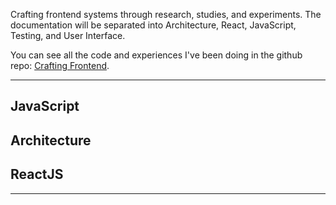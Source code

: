 <div class="series">

<SmoothRender>

Crafting frontend systems through research, studies, and experiments. The documentation will be separated into Architecture, React, JavaScript, Testing, and User Interface.

You can see all the code and experiences I've been doing in the github repo: [Crafting Frontend](https://github.com/imteekay/crafting-frontend).

---

## JavaScript

<ul>
  <PostAndDate
    date="2022-12-05"
    title="Event Emitter"
    url="/series/crafting-frontend/event-emitter"
  />
</ul>

## Architecture

<ul>
  <PostAndDate
    date="2022-12-11"
    title="Guest and Room Selector"
    url="/series/frontend-challenges/findhotel-frontend-challenge"
  />
</ul>

## ReactJS

<ul>
  <PostAndDate
    date="2022-11-13"
    title="Update the Parent's State"
    url="/series/crafting-frontend/update-the-parents-state-react"
  />
  <PostAndDate
    date="2022-11-27"
    title="State Management with Context API"
    url="/series/crafting-frontend/state-management-with-context-api"
  />
  <PostAndDate
    date="2022-11-28"
    title="Data Fetching"
    url="/series/crafting-frontend/data-fetching"
  />
  <PostAndDate
    date="2022-12-02"
    title="Tag Input"
    url="/series/crafting-frontend/tag-input"
  />
</ul>

---

</SmoothRender>

</div>

